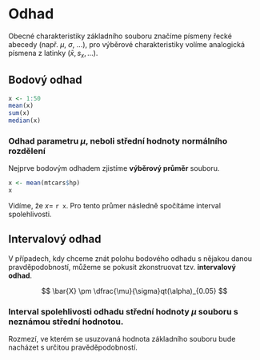 # Odhad

Obecné charakteristiky základního souboru značíme písmeny řecké abecedy (např. $\mu$, $\sigma$, $\ldots$), pro výběrové charakteristiky volíme analogická písmena z latinky ($\bar{x}, s_x, \ldots$). 

## Bodový odhad

```r
x <- 1:50
mean(x)
sum(x)
median(x)

```

### Odhad parametru $\mu$, neboli střední hodnoty normálního rozdělení

Nejprve bodovým odhadem zjistíme **výběrový průměr** souboru.

```r
x <- mean(mtcars$hp)
x
```

Vidíme, že $x =$ `r x`. Pro tento průmer následně spočítáme interval spolehlivosti.

## Intervalový odhad


V případech, kdy chceme znát polohu bodového odhadu s nějakou danou pravděpodobností,
můžeme se pokusit zkonstruovat tzv. **intervalový odhad**.

$$
\bar{X} \pm \dfrac{\mu}{\sigma}qt(\alpha)_{0.05}
$$

### Interval spolehlivosti odhadu střední hodnoty $\mu$ souboru s neznámou střední hodnotou.

Rozmezí, ve kterém se usuzovaná hodnota základního souboru bude nacházet s určitou pravěděpodobností.

```r

```

